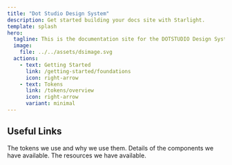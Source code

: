 ```yaml
---
title: "Dot Studio Design System"
description: Get started building your docs site with Starlight.
template: splash
hero:
  tagline: This is the documentation site for the DOTSTUDIO Design System.
  image:
    file: ../../assets/dsimage.svg
  actions:
    - text: Getting Started	
      link: /getting-started/foundations
      icon: right-arrow
    - text: Tokens
      link: /tokens/overview
      icon: right-arrow
      variant: minimal
---
```


## Useful Links
<CardGrid stagger>
	<Card title="Tokens" icon="pencil">
		The tokens we use and why we use them.
	</Card>
	<Card title="Components" icon="add-document">
		Details of the components we have available.
	</Card>
	<Card title="Resources" icon="setting">
		The resources we have available.
	</Card>
</CardGrid>

